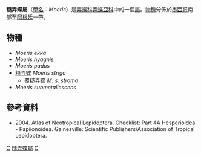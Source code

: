 {{NoteTA
|G1=Butterfly
}}
{{Automatic Taxobox
| taxon = Moeris
| authority = Godman, [1900]
| type_species = [[糙弄蝶|糙弄蝶]]<br />''Talides striga''
| type_species_authority = Geyer, [1832]
| subdivision_ranks = [[物種|物種]]
| subdivision = 共5種，詳見正文。
| synonyms =
}}

'''糙弄蝶屬'''（[[學名|學名]]：''Moeris''）是[[弄蝶科|弄蝶科]][[弄蝶亞科|弄蝶亞科]]中的一個[[屬|屬]]。[[物種|物種]]分佈於[[墨西哥|墨西哥]]南部至[[阿根廷|阿根廷]]一帶。

== 物種 ==
* ''Moeris ekka''
* ''Moeris hyagnis''
* ''Moeris padus''
* [[糙弄蝶|糙弄蝶]] ''Moeris striga''
** 覆糙弄蝶 ''M. s. stroma''
* ''Moeris submetallescens''

== 參考資料 ==
{{reflist}}
* {{aut|Lamas G ed.}} 2004. Atlas of Neotropical Lepidoptera. Checklist: Part 4A Hesperioidea - Papiionoidea. Gainesville: Scientific Publishers/Association of Tropical Lepidoptera.

{{Commons category|Moeris}}

{{taxonbar}}
[[Category:_1900年描述的分类群|C]]
[[Category:糙弄蝶屬|]]
[[Category:紫弄蝶族|C]]